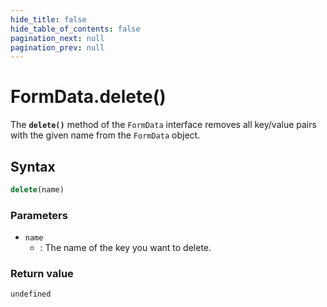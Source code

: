 ```yaml
---
hide_title: false
hide_table_of_contents: false
pagination_next: null
pagination_prev: null
---
```

# FormData.delete()

The **`delete()`** method of the `FormData` interface removes all key/value pairs with the given name from the `FormData` object.

## Syntax

```js
delete(name)
```

### Parameters

- `name`
  - : The name of the key you want to delete.

### Return value

`undefined`
